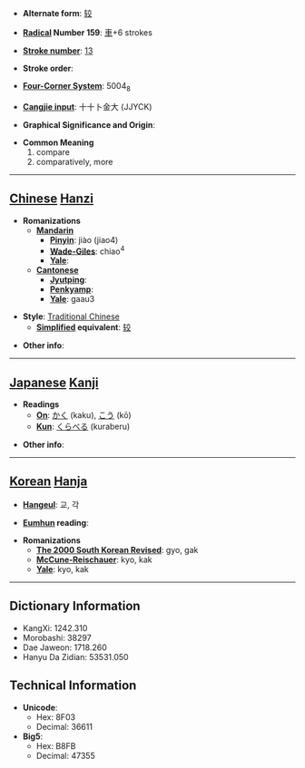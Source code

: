 * '''Alternate form''': [[较]]

* '''[[Wiktionary:Chinese radical index| Radical]] Number 159''': [[Wiktionary:Chinese radical index 車|車]]+6 strokes

* '''[[Wiktionary:Chinese total strokes index|Stroke number]]''': [[Wiktionary:Chinese total strokes index 13|13]]

* '''Stroke order''': 

* '''[[Wiktionary:Chinese four corner index|Four-Corner System]]''': 5004<sub>8</sub>

* '''[[Wiktionary:Chinese Cangjie index|Cangjie input]]''': 十十卜金大 (JJYCK)

* '''Graphical Significance and Origin''': 

* '''Common Meaning'''
*#compare
*# comparatively, more


----

== [[Chinese]] [[Hanzi]] ==

* '''Romanizations'''
** '''[[Mandarin]]'''
*** '''[[Pinyin]]''': jiào (jiao4)
*** '''[[Wade-Giles]]''': chiao<sup>4</sup>
*** '''[[Yale]]''': 
** '''[[Cantonese]]'''
*** '''[[Jyutping]]''':
*** '''[[Penkyamp]]''': 
*** '''[[Yale]]''': gaau3

* '''Style''': [[Traditional Chinese]] 
** '''[[Simplified Chinese|Simplified]] equivalent''': [[较]]

* '''Other info''': 

----

== [[Japanese]] [[Kanji]] ==

* '''Readings'''
** '''[[On]]''': [[かく]] (kaku), [[こう]] (kō)
** '''[[Kun]]''': [[くらべる]] (kuraberu)

* '''Other info''':  

----

== [[Korean]] [[Hanja]] ==

* '''[[Hangeul]]''': 교, 각

* '''[[Eumhun]] reading''': 

* '''Romanizations'''
** '''[[The 2000 South Korean Revised Romanization|The 2000 South Korean Revised]]''': gyo, gak
** '''[[McCune-Reischauer]]''': kyo, kak
** '''[[Yale]]''': kyo, kak

----

== Dictionary Information ==

* KangXi: 1242.310
* Morobashi: 38297
* Dae Jaweon: 1718.260
* Hanyu Da Zidian: 53531.050

== Technical Information ==

* '''Unicode''':
** Hex: 8F03
** Decimal: 36611
* '''Big5''':
** Hex: B8FB
** Decimal: 47355